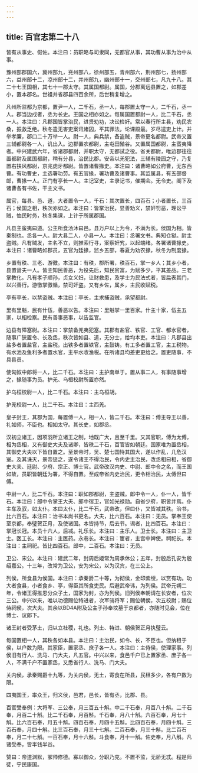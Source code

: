```yaml
---
---
---
```

title: 百官志第二十八
---

皆有从事史、假佐。本注曰：员职略与司隶同，无都官从事，其功曹从事为治中从事。

豫州部郡国六，冀州部九，兗州部八，徐州部五，青州部六，荆州部七，扬州部六，益州部十二，凉州部十二，并州部九，幽州部十一，交州部七，凡九十八。其二十七王国相，其七十一郡太守。其属国都尉。属国，分郡离远县置之，如郡差小，置本郡名。世祖并省郡县四百余所，后世稍复增之。

凡州所监都为京都，置尹一人，二千石，丞一人，每郡置太守一人，二千石，丞一人。郡当边戍者，丞为长史。王国之相亦如之。每属国置都尉一人，比二千石，丞一人。本注曰：凡郡国皆掌治民，进贤劝功，决讼检奸。常以春行所主县，劝民农桑，振救乏绝。秋冬遣无害吏案讯诸囚，平其罪法，论课殿最。岁尽遣吏上计。并举孝廉，郡口二十万举一人。尉一人，典兵禁，备盗贼，景帝更名都尉。武帝又置三辅都尉各一人，讥出入。边郡置农都尉，主屯田殖谷。又置属国都尉，主蛮夷降者。中兴建武六年，省诸郡都尉，并职太守，无都试之役。省关都尉，唯边郡往往置都尉及属国都尉，稍有分县，治民比郡。安帝以羌犯法，三辅有陵园之守，乃复置右扶风都尉，京兆虎牙都尉。皆置诸曹掾史。本注曰：诸曹略如公府曹，无东西曹。有功曹史，主选署功劳。有五官掾，署功曹及诸曹事。其监属县，有五部督邮，曹掾一人。正门有亭长一人。主记室史，主录记书，催期会。无令史。阁下及诸曹各有书佐，干主文书。

属官，每县、邑、道，大者置令一人，千石：其次置长，四百石；小者置长，三百石；侯国之相，秩次亦如之。本注曰：皆掌治民，显善劝义，禁奸罚恶，理讼平贼，恤民时务，秋冬集课，上计于所属郡国。

凡县主蛮夷曰道。公主所食汤沐曰邑。县万户以上为令，不满为长。侯国为相。皆秦制也。丞各一人。尉大县二人，小县一人。本注曰：丞署文书。典知仓狱。尉主盗贼。凡有贼发，主名不立，则推索行寻，案察奸宄，以起端绪。各署诸曹掾史。本注曰：诸曹略如郡员，五官为廷掾，监乡五部，春夏为劝农掾，秋冬为制度掾。

乡置有秩、三老、游徼。本注曰：有秩，郡所署，秩百石，掌一乡人；其乡小者，县置啬夫一人。皆主知民善恶，为役先后，知民贫富，为赋多少，平其差品。三老掌教化。凡有孝子顺孙，贞女义妇，让财救患，及学士为民法式者，皆扁表其门，以兴善行。游徼掌徼循，禁司奸盗。又有乡佐，属乡，主民收赋税。

亭有亭长，以禁盗贼。本注曰：亭长，主求捕盗贼，承望都尉。

里有里魁，民有什伍，善恶以告。本注曰：里魁掌一里百家。什主十家，伍主五家，以相检察。民有善事恶事，以告监官。

边县有障塞尉。本注曰：掌禁备羌夷犯塞。其郡有盐官、铁官、工官、都水官者，随事广狭置令、长及丞，秩次皆如县、道，无分士，给均本吏。本注曰：凡郡县出盐多者置盐官，主盐税。出铁多者置铁官，主鼓铸。有工多者置工官，主工税物。有水池及鱼利多者置水官，主平水收渔税。在所诸县均差吏更给之。置吏随事，不具县员。

使匈奴中郎将一人，比二千石。本注曰：主护南单于。置从事二人，有事随事增之，掾随事为员。护羌、乌桓校尉所置亦然。

护乌桓校尉一人，比二千石。本注曰：主乌桓胡。

护羌校尉一人，比二千石。本注曰：主西羌。

皇子封王，其郡为国，每置傅一人，相一人，皆二千石。本注曰：傅主导王以善，礼如师，不臣也。相如太守。其长史，如郡丞。

汉初立诸王，因项羽所立诸王之制，地既广大，且至千里。又其官职，傅为太傅，相为丞相，又有御史大夫及诸卿，皆秩二千石，百官皆如朝廷。国家唯为置丞相，其御史大夫以下皆自置之。至景帝时，吴、楚七国恃其国大，遂以作乱，几危汉室。及其诛灭，景帝惩之，遂令诸王不得治民，令内史主治民，改丞相曰相，省御史大夫、廷尉、少府、宗正、博士官。武帝改汉内史、中尉、郎中令之名，而王国如故，员职皆朝廷为署，不得自置。至成帝省内史治民，更令相治民，太傅但曰傅。

中尉一人，比二千石。本注曰：职如郡都尉，主盗贼。郎中令一人，仆一人，皆千石。本注曰：郎中令掌王大夫、郎中宿卫，官如光禄勋。自省少府，职皆并焉。仆主车及驭，如太仆。本曰太仆，比二千石，武帝改，但曰仆，又皆减其秩。治书，比六百石。本注曰：治书本尚书更名。大夫，比六百石。本注曰：无员。掌奉王使至京都，奉璧贺正月，及使诸国。本皆持节，后去节。谒者，比四百石。本注曰：掌冠长冠。本员十六人，后减。礼乐长。本注曰：主乐人。卫士长。本注曰：主卫士。医工长。本注曰：主医药。永巷长。本注曰：宦者，主宫中婢使。祠祀长。本注曰：主祠祀。皆比四百石。郎中，二百石。本注曰：无员。

卫公、宋公。本注曰：建武二年，封周后姬常为周承休公；五年，封殷后孔安为殷绍嘉公。十三年，改常为卫公，安为宋公，以为汉宾，在三公上。

列侯，所食县为侯国。本注曰：承秦爵二十等，为彻侯，金印紫绶，以赏有功。功大者食县，小者食乡、亭，得臣其所食吏民。后避武帝讳，为列侯。武帝元朔二年，令诸王得推恩分众子土，国家为封，亦为列侯。旧列侯奉朝请在长安者，位次三公。中兴以来，唯以功德赐位特进者，次军骑将军；赐位朝侯，次五校尉；赐位侍祠侯，次大夫。其余以BD4A附及公主子孙奉坟墓于京都者，亦随时见会，位在博士、议郎下。

诸王封者受茅土，归以立社稷，礼也。列土、特进、朝侯贺正月执璧云。

每国置相一人，其秩各如本县。本注曰：主治民，如令、长，不臣也。但纳租于侯，以户数为限。其家臣，置家丞、庶子各一人。本注曰：主侍侯，使理家事。列侯旧有行人、洗马、门大夫，凡五官。中兴以来，食邑千户已上置家丞、庶子各一人，不满千户不置家丞，又悉省行人、洗马、门大夫。

关内侯，承秦赐爵十九等，为关内侯，无土，寄食在所县，民租多少，各有户数为限。

四夷国王，率众王，归义侯，邑君，邑长，皆有丞，比郡、县。

百官受奉例：大将军、三公奉，月三百五十斛。中二千石奉，月百八十斛。二千石奉，月百二十斛。比二千石奉，月百斛。千石奉，月八十斛。六百石奉，月七十斛。比六百石奉，月五十斛。四百石奉，月四十五斛。比四百石奉，月四十斛。三百石奉，月四十斛。比三百石奉，月三十七斛。二百石奉，月三十斛。比二百石奉，月二十七斛。一百石奉，月十六斛。斗食奉，月十一斛。佐史奉，月八斛。凡诸受奉，皆半钱半谷。

赞曰：帝道渊默，冢帅修德。寡以御众，分职乃克。不置不监，无骄无忒。程是师徒，宁民康国。

